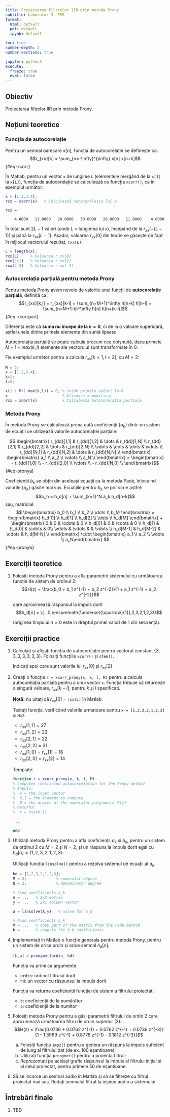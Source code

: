 ```yaml
---
title: Proiectarea filtrelor IIR prin metoda Prony
subtitle: Laborator 3, PSS
format: 
  html: default
  pdf: default
  ipynb: default

toc: true
number-depth: 2
number-sections: true

jupyter: python3
execute:
  freeze: true
  eval: false
---
```


\newcommand*{\underuparrow}[1]{\ensuremath{\underset{\uparrow}{#1}}} 

## Obiectiv

Proiectarea filtrelor IIR prin metoda Prony.

## Noțiuni teoretice

### Funcția de autocorelație

Pentru un semnal oarecare $x[n]$, funcția de autocorelație se definește ca:
$$r_{xx}[k] = \sum_{n=-\infty}^{\infty} x[n] x[n+k]$${#eq-xcorr}

În Matlab, pentru un vector `x` de lungime `L` (elementele mergând de la `x[1]` la `x[L]`), 
funcția de autocorelație se calculează cu funcția  `xcorr()`, ca în  exemplul următor:

```matlab
x = [1,2,3,4];
rxx = xcorr(x)   % Calculează autocorelația lui x
```

    rxx =
    
        4.0000   11.0000   20.0000   30.0000   20.0000   11.0000    4.0000
    

În total sunt $2L-1$ valori (unde L = lungimea lui `x`), începând de la $r_{xx}[-(L-1)]$ și până la $r_{xx}[L-1]$. 
Așadar, valoarea $r_{xx}[0]$ din teorie se găsește de fapt în mijlocul vectorului rezultat, `rxx(L)`:

```matlab
L = length(x);
rxx(L)     % Valoarea r_xx[0] 
rxx(L+1)   % Valoarea r_xx[1] 
rxx(L-3)   % Valoarea r_xx[-3] 
```

### Autocorelația parțială pentru metoda Prony

Pentru metoda Prony avem nevoie de valorile unei funcții de **autocorelație parțială**, definită ca:
$$r_{xx}[k,l] = r_{xx}[k-l] = \sum_{n=M+1}^\infty h[n-k] h[n-l] = \sum_{n=M+1-k}^\infty h[n] h[n+(k-l)]$${#eq-xcorrpart}

Diferența este că **suma nu începe de la $n=0$**, ci de la o valoare superioară, astfel unele dintre primele elemente din sumă lipsesc.

Autocorelația parțială se poate calcula precum cea obișnuită, daca primele $M + 1 - max(k,l)$ elemente ale vectorului sunt transformate în 0.

Fie exemplul următor pentru a calcula $r_{xx}[k=1, l=2]$, cu $M=2$:


```matlab
M = 2;
x = [1,2,3,4];
k=1;
l=2;

x(1 : M+1-max(k,l)) = 0; % Setăm primele valori la 0
x                        % Afiseaza x modificat
rxx = xcorr(x)           % Calculeaza autocorelatia partiala
```

### Metoda Prony

În metoda Prony se calculează prima dată coeficienții $\{a_k\}$ dintr-un sistem de ecuații ce utilizează valorile autocorelației parțiale:

$$
\begin{bmatrix}
r_{dd}[1,1] & r_{dd}[1,2] & \dots & r_{dd}[1,N] \\
r_{dd}[2,1] & r_{dd}[2,2] & \dots & r_{dd}[2,N] \\
\vdots & \dots & \dots & \vdots \\ 
r_{dd}[N,1] & r_{dd}[N,2] & \dots & r_{dd}[N,N] \\
\end{bmatrix}
\begin{bmatrix} 
a_1 \\ 
a_2 \\ 
\vdots \\ 
a_N \\ 
\end{bmatrix}
= 
\begin{bmatrix} 
- r_{dd}[1,0] \\ 
- r_{dd}[2,0] \\ 
\vdots \\ 
- r_{dd}[N,0] \\ 
\end{bmatrix}$${#eq-pronya}


Coeficienții $b_k$ se obțin din aceleași ecuații ca la metoda Pade, înlocuind valorile $\{a_k\}$ găsite mai sus.
Ecuațiile pentru $b_k$ se pot scrie astfel:
$$b_n = h_d[n] + \sum_{k=1}^N a_k h_d[n-k]$$
sau, matricial:
$$
\begin{bmatrix} b_0 \\ b_1 \\ b_2  \\ \dots \\ b_M \end{bmatrix}
= 
\begin{bmatrix} h_d[0] \\ h_d[1] \\ h_d[2] \\ \dots \\ h_d[M] \end{bmatrix}
+ 
\begin{bmatrix} 
0 & 0 & \cdots & 0 \\ 
h_d[0] & 0 & \cdots & 0 \\ 
h_d[1] & h_d[0] & \cdots & 0\\ 
\vdots & \vdots & & \vdots \\ 
h_d[M-1] & h_d[M-2] & \cdots & h_d[M-N] \\ 
\end{bmatrix}
\cdot
\begin{bmatrix} a_1 \\ a_2 \\ \vdots \\ a_N\end{bmatrix}
$${#eq-pronyb}



## Exerciții teoretice

1. Folosiți metoda Prony pentru a afla parametrii sistemului cu următoarea funcție de sistem de ordinul 2:
   $$H(z) = \frac{b_0 + b_1 z^{-1} + b_2 z^{-2}}{1 + a_1 z^{-1} + a_2 z^{-2}}$$

   care aproximează răspunsul la impuls dorit
   $$h_d[n] = \{...0,\underuparrow{1},2,3,2,1,2,3\}$$
   
   (originea timpului $n=0$ este în dreptul primei valori de 1 din secvență).


## Exerciții practice

1. Calculați și afișați funcția de autocorelație pentru vectorul constant $\{3, 3, 3, 3, 3, 3, 3\}$.
   Folosiți funcțiile `xcorr()` și `stem()`.

   Indicați apoi care sunt valorile lui $r_{xx}[0]$ și $r_{xx}[2]$

2. Creați o funcție `r = xcorr_prony(x, k, l, M)` pentru a calcula autocorelația parțială pentru a unui vector `x`.
   Funcția trebuie să returneze o singură valoare, $r_{xx}[k-l]$, pentru $k$ și $l$ specificați.

   **Notă:** nu uitați că $r_{xx}[0]$ = `rxx(L)` în Matlab.

    Testați funcția, verificând valorile urmatoare pentru `x = [1,2,3,2,1,2,3]` și `M=2`:
    - $r_{xx}[1,1] = 27$
    - $r_{xx}[1,2] = 22$
    - $r_{xx}[2,1] = 22$
    - $r_{xx}[2,2] = 31$
    - $r_{xx}[1,0] = r_{xx}[1] = 16$
    - $r_{xx}[2,0] = r_{xx}[2] = 14$

    Template:

    ```matlab
    function r = xcorr_prony(x, k, l, M)
    % Computes restricted autocorrelation for the Prony method
    % Inputs:
    %  x = the input vector
    %  k,l = the element to compute
    %  M = the degree of the numerator polynomial B(z)
    % Returns:
    %  r = rxx[k-l]

    ...

    end
    ```

3. Utilizați metoda Prony pentru a afla coeficienții $a_k$ și $b_k$,
   pentru un sistem de ordinul 2 cu $M=2$ și $N=2$,
   și un răspuns la impuls dorit egal cu $h_d[n] = \{1,2,3,2,1,2,3\}$.
   
   Utilizați funcția `linsolve()` pentru a rezolva sistemul de ecuații al $a_k$.

    ```matlab
    hd = [1,2,3,2,1,2,3];
    M = 2;             % numerator degree
    N = 2;             % denominator degree

    % Find coefficients a_k
    A = ...   % 2x2 matrix
    y = ...   % 2x1 column vector

    a = linsolve(A,y)   % solve for a_k

    % Find coefficients b_k
    M = ...   % copy part of the matrix from the Pade method
    b = ...   % compute the b_k coefficients
    ```


4. Implementați în Matlab o funcție generala pentru metoda Prony,
   pentru un sistem de orice ordin și orice semnal $h_d[n]$.

    ```matlab
    [b,a] = pronymet(ordin, hd)
    ```

    Funcția va primi ca argumente:
	- `ordin`: ordinul filtrului dorit
	- `hd`: un vector cu răspunsul la impuls dorit
	
	Funcția va returna coeficienții funcției de sistem a filtrului proiectat:
	- `b`: coeficienții de la numărător
	- `a`: coeficienții de la numitor

5. Folosiți metoda Prony pentru a găsi parametrii filtrului de ordin 2 
care aproximează următoarea filtru de ordin superior (3):
$$H(z) = \frac{0.0736 + 0.0762 z^{-1} + 0.0762 z^{-1} + 0.0736 z^{-3}}
{1 - 1.3969 z^{-1} + 0.8778 z^{-1} - 0.1812 z^{-3}}$$

   a. Folosiți funcția `impz()` pentru a genera un răspuns la impuls suficient de lung al filtrului dat (de ex. 100 eșantioane);
   b. Utilizați funcția `pronymet()` pentru a proiecta filtrul;
   c. Reprezentați pe același grafic răspunsul la impuls al filtrului inițial 
   și al celui proiectat, pentru primele 50 de eșantioane.

6. Să se încarce un semnal audio în Matlab și să se filtreze cu filtrul proiectat mai sus.
Redați semnalul filtrat la ieșirea audio a sistemului.

## Întrebări finale

1. TBD
